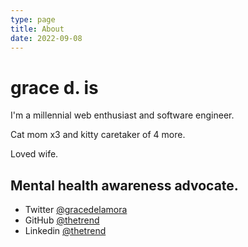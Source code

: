 ```yaml
---
type: page
title: About
date: 2022-09-08
---
```


# grace d. is

I'm a millennial web enthusiast and software engineer.

Cat mom x3 and kitty caretaker of 4 more.

Loved wife.

Mental health awareness advocate.
---

- Twitter [@gracedelamora](https://twitter.com/gracedelamora)
- GitHub [@thetrend](https://github.com/thetrend)
- Linkedin [@thetrend](https://linkedin.com/in/thetrend)

